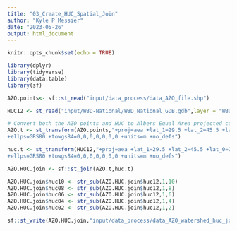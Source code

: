 ```yaml
---
title: "03_Create_HUC_Spatial_Join"
author: "Kyle P Messier"
date: "2023-05-26"
output: html_document
---
```


```r
knitr::opts_chunk$set(echo = TRUE)
```

```r

library(dplyr)
library(tidyverse)
library(data.table)
library(sf)

AZO.points<- sf::st_read("input/data_process/data_AZO_file.shp")

HUC12 <- st_read("input/WBD-National/WBD_National_GDB.gdb",layer = "WBDHU12")

# Convert both the AZO points and HUC to Albers Equal Area projected coordinate system
AZO.t <- st_transform(AZO.points,"+proj=aea +lat_1=29.5 +lat_2=45.5 +lat_0=23 +lon_0=-96 +x_0=0 +y_0=0
+ellps=GRS80 +towgs84=0,0,0,0,0,0,0 +units=m +no_defs")

huc.t <- st_transform(HUC12,"+proj=aea +lat_1=29.5 +lat_2=45.5 +lat_0=23 +lon_0=-96 +x_0=0 +y_0=0
+ellps=GRS80 +towgs84=0,0,0,0,0,0,0 +units=m +no_defs")

AZO.HUC.join <- sf::st_join(AZO.t,huc.t)

AZO.HUC.join$huc10 <- str_sub(AZO.HUC.join$huc12,1,10)
AZO.HUC.join$huc08 <- str_sub(AZO.HUC.join$huc12,1,8)
AZO.HUC.join$huc06 <- str_sub(AZO.HUC.join$huc12,1,6)
AZO.HUC.join$huc04 <- str_sub(AZO.HUC.join$huc12,1,4)
AZO.HUC.join$huc02 <- str_sub(AZO.HUC.join$huc12,1,2)

sf::st_write(AZO.HUC.join,"input/data_process/data_AZO_watershed_huc_join.shp")

```

